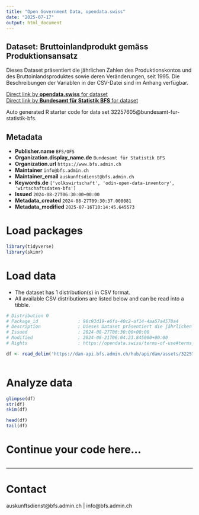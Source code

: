 ```yaml
---
title: "Open Government Data, opendata.swiss"
date: "2025-07-17"
output: html_document
---
```


## Dataset: Bruttoinlandprodukt gemäss Produktionsansatz

Dieses Dataset präsentiert die jährlichen Zahlen des Produktionskontos und des Bruttoinlandsproduktes sowie deren Veränderungen, seit 1995. Die Beschreibungen der Variablen in der CSV-Datei sind im Anhang verfügbar.

[Direct link by **opendata.swiss** for dataset](https://opendata.swiss/de/dataset/bruttoinlandprodukt-gemass-produktionsansatz7)<br>
[Direct link by **Bundesamt für Statistik BFS** for dataset](https://www.bfs.admin.ch/asset/de/ts-x-04.02.01.01)

Auto generated R starter code for data set 32257605@bundesamt-fur-statistik-bfs.

## Metadata

- **Publisher.name** `BFS/OFS`
- **Organization.display_name.de** `Bundesamt für Statistik BFS`
- **Organization.url** `https://www.bfs.admin.ch`
- **Maintainer** `info@bfs.admin.ch`
- **Maintainer_email** `auskunftsdienst@bfs.admin.ch`
- **Keywords.de** `['volkswirtschaft', 'odin-open-data-inventory', 'wirtschaftsdaten-bfs']`
- **Issued** `2024-08-27T06:30:00+00:00`
- **Metadata_created** `2024-08-27T09:30:37.008081`
- **Metadata_modified** `2025-07-16T10:14:45.645573`


# Load packages

```r

library(tidyverse)
library(skimr)

```

# Load data

-   The dataset has 1 distribution(s) in CSV format.
-   All available CSV distributions are listed below and can be read into a tibble.

```r

# Distribution 0
# Package_id               : 98c93d19-e6fa-40c2-af14-4aa57a4578a4
# Description              : Dieses Dataset präsentiert die jährlichen Zahlen des Produktionskontos und des Bruttoinlandsproduktes sowie deren Veränderungen, seit 1995. Die Beschreibungen der Variablen in der CSV-Datei sind im Anhang verfügbar.
# Issued                   : 2024-08-27T06:30:00+00:00
# Modified                 : 2024-08-21T06:04:23.845000+00:00
# Rights                   : https://opendata.swiss/terms-of-use#terms_by_ask

df <- read_delim('https://dam-api.bfs.admin.ch/hub/api/dam/assets/32257614/master')



```

# Analyze data

```r

glimpse(df)
str(df)
skim(df)

head(df)
tail(df)

```

# Continue your code here...

```r

```

------------------------------------------------------------------------

# Contact

auskunftsdienst@bfs.admin.ch | info@bfs.admin.ch
